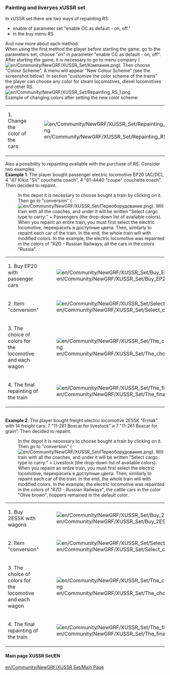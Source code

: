 === Painting and liveryes xUSSR set ===
In xUSSR set there are two ways of repainting RS:
*enable of parameter set "enable CC as default - on, off."
*in the buy menu RS
And now more about each method.<br>
When using the first method the player before starting the game, go to the parameters set, choose "on" in parameter "enable CC as default - on, off". After starting the game, it is necessary to go to menu company ([[File:en/Community/NewGRF/XUSSR Set/Компания.png]]). Then choose "Colour Scheme". A menu will appear "New Colour Scheme" (see the screenshot below). In section "customize the color scheme of the trains" the player can choose any color for steam locomotives, diesel locomotives and other RS.
<br> [[File:en/Community/NewGRF/XUSSR Set/Repainting RS 1.png]]
<br>Example of changing colors after setting the new color scheme:
{|class="wikitable"
|-
|1. Change the color of the cars
|[[File:en/Community/NewGRF/XUSSR Set/Repainting RS 2.png]]
|2. Change the color of the steams locomotives
|[[File:en/Community/NewGRF/XUSSR Set/Repainting RS 3.png]]
|}
Also a possibility to repainting available with the purchase of RS.  Consider two examples.
<br>'''Example 1'''. The player bought passenger electric locomotive EP20 (AC/DC), 4 "47 K/kiz "SV" couchette coach", 4 "61-4440 "coupe" couchette coach". Then decided to repaint.
:In the depot it is necessary to choose bought a train by clicking on it. Then go to "conversion" ([[File:en/Community/NewGRF/XUSSR Set/Переоборудование.png]]). Will train with all the coaches, and under it will be written "Select cargo type to carry:" + Passengers (the drop-down list of available colors). When you repaint an entire train, you must first select the electric locomotive, перекрасить в доступные цвета. Then, similarly to repaint each car of the train. In the end, the whole train will with modified colors. In the example, the electric locomotive was repainted in the colors of "RZD - Russian Railways, all the cars in the colors "Russia".
{|class="wikitable"
|-
|1. Buy EP20 with passenger cars
|[[File:en/Community/NewGRF/XUSSR Set/Buy EP20 with passenger cars.png]]
|-
|2. Item "conversion"
|[[File:en/Community/NewGRF/XUSSR Set/Select cargo type to carry.png]]
|-
|3. The choice of colors for the locomotive and each wagon
|[[File:en/Community/NewGRF/XUSSR Set/The choice of colors for the locomotive and each wagon.png]]
|-
|4. The final repainting of the train
|[[File:en/Community/NewGRF/XUSSR Set/The final repainting of the train.png]]
|}
<br>'''Example 2'''. The player bought freight electric locomotive 2ES5K "Ermak" with 14 freight cars: 7 "11-261 Boxcar for livestock" и 7 "11-261 Boxcar for grain".  Then decided to repaint. 
:In the depot it is necessary to choose bought a train by clicking on it. Then go to "conversion" ([[File:en/Community/NewGRF/XUSSR Set/Переоборудование.png]]). Will train with all the coaches, and under it will be written "Select cargo type to carry:" + Livestock (the drop-down list of available colors). When you repaint an entire train, you must first select the electric locomotive, перекрасить в доступные цвета. Then, similarly to repaint each car of the train. In the end, the whole train will with modified colors. In the example, the electric locomotive was repainted in the colors of "RZD - Russian Railways", the cattle cars in the color "Olive brown", hoppers remained in the default color.
{|class="wikitable"
|-
|1. Buy 2ES5K with wagons
|[[File:en/Community/NewGRF/XUSSR Set/Buy 2ES5K with wagons.png]]
|-
|2. Item "conversion"
|[[File:en/Community/NewGRF/XUSSR Set/Select cargo type to carry 1.png]]
|-
|3. The choice of colors for the locomotive and each wagon
|[[File:en/Community/NewGRF/XUSSR Set/The choice of colors for the locomotive and each wagon 1.png]]
|-
|4. The final repainting of the train
|[[File:en/Community/NewGRF/XUSSR Set/The final repainting of the train 1.png]]
|}

====Main page XUSSR Set/EN====
[[en/Community/NewGRF/XUSSR Set/Main Page]]